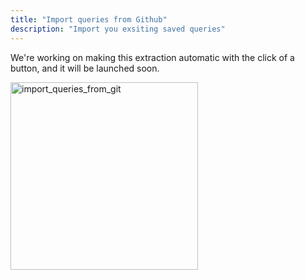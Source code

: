 ```yaml
---
title: "Import queries from Github"
description: "Import you exsiting saved queries"
---
```


<Note>
  We're working on making this extraction automatic with the click of a button, and it will be launched soon.
</Note>


 <img src="/images/import_queries_from_git.png" 
   alt = "import_queries_from_git"
   width="300" />

   
  <Steps>
   
  <Step title="Go to GitHub and open the relevant repository">
  </Step>
  
  <Step title="Click the green 'Code' button → Download ZIP">
  </Step>
  
  <Step title="Drag and drop the ZIP file into the Sherloq uploader">
  </Step>
</Steps>





